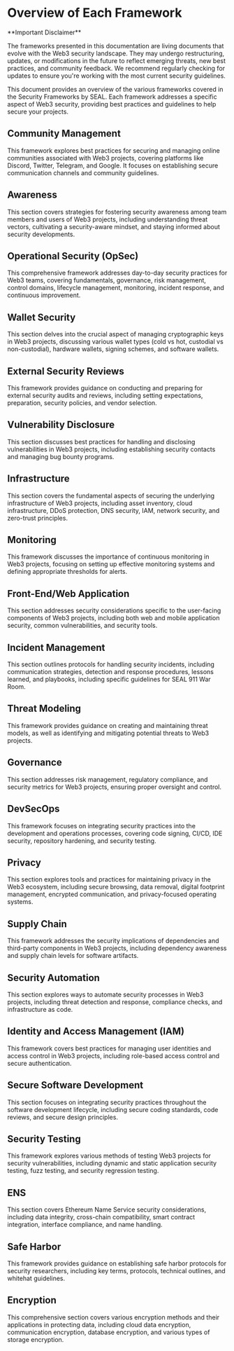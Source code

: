 
<TagProvider>

# Overview of Each Framework


<Callout type="note">
**Important Disclaimer**

The frameworks presented in this documentation are living documents that evolve with the Web3 security landscape. They may undergo restructuring, updates, or modifications in the future to reflect emerging threats, new best practices, and community feedback. We recommend regularly checking for updates to ensure you're working with the most current security guidelines.
</Callout>

This document provides an overview of the various frameworks covered in the Security Frameworks by SEAL. Each framework addresses a specific aspect of Web3 security, providing best practices and guidelines to help secure your projects.

## Community Management
This framework explores best practices for securing and managing online communities associated with Web3 projects, covering platforms like Discord, Twitter, Telegram, and Google. It focuses on establishing secure communication channels and community guidelines.

## Awareness
This section covers strategies for fostering security awareness among team members and users of Web3 projects, including understanding threat vectors, cultivating a security-aware mindset, and staying informed about security developments.

## Operational Security (OpSec)
This comprehensive framework addresses day-to-day security practices for Web3 teams, covering fundamentals, governance, risk management, control domains, lifecycle management, monitoring, incident response, and continuous improvement.

## Wallet Security
This section delves into the crucial aspect of managing cryptographic keys in Web3 projects, discussing various wallet types (cold vs hot, custodial vs non-custodial), hardware wallets, signing schemes, and software wallets.

## External Security Reviews
This framework provides guidance on conducting and preparing for external security audits and reviews, including setting expectations, preparation, security policies, and vendor selection.

## Vulnerability Disclosure
This section discusses best practices for handling and disclosing vulnerabilities in Web3 projects, including establishing security contacts and managing bug bounty programs.

## Infrastructure
This section covers the fundamental aspects of securing the underlying infrastructure of Web3 projects, including asset inventory, cloud infrastructure, DDoS protection, DNS security, IAM, network security, and zero-trust principles.

## Monitoring
This framework discusses the importance of continuous monitoring in Web3 projects, focusing on setting up effective monitoring systems and defining appropriate thresholds for alerts.

## Front-End/Web Application
This section addresses security considerations specific to the user-facing components of Web3 projects, including both web and mobile application security, common vulnerabilities, and security tools.

## Incident Management
This section outlines protocols for handling security incidents, including communication strategies, detection and response procedures, lessons learned, and playbooks, including specific guidelines for SEAL 911 War Room.

## Threat Modeling
This framework provides guidance on creating and maintaining threat models, as well as identifying and mitigating potential threats to Web3 projects.

## Governance
This section addresses risk management, regulatory compliance, and security metrics for Web3 projects, ensuring proper oversight and control.

## DevSecOps
This framework focuses on integrating security practices into the development and operations processes, covering code signing, CI/CD, IDE security, repository hardening, and security testing.

## Privacy
This section explores tools and practices for maintaining privacy in the Web3 ecosystem, including secure browsing, data removal, digital footprint management, encrypted communication, and privacy-focused operating systems.

## Supply Chain
This framework addresses the security implications of dependencies and third-party components in Web3 projects, including dependency awareness and supply chain levels for software artifacts.

## Security Automation
This section explores ways to automate security processes in Web3 projects, including threat detection and response, compliance checks, and infrastructure as code.

## Identity and Access Management (IAM)
This framework covers best practices for managing user identities and access control in Web3 projects, including role-based access control and secure authentication.

## Secure Software Development
This section focuses on integrating security practices throughout the software development lifecycle, including secure coding standards, code reviews, and secure design principles.

## Security Testing
This framework explores various methods of testing Web3 projects for security vulnerabilities, including dynamic and static application security testing, fuzz testing, and security regression testing.

## ENS
This section covers Ethereum Name Service security considerations, including data integrity, cross-chain compatibility, smart contract integration, interface compliance, and name handling.

## Safe Harbor
This framework provides guidance on establishing safe harbor protocols for security researchers, including key terms, protocols, technical outlines, and whitehat guidelines.

## Encryption
This comprehensive section covers various encryption methods and their applications in protecting data, including cloud data encryption, communication encryption, database encryption, and various types of storage encryption.

</TagProvider>